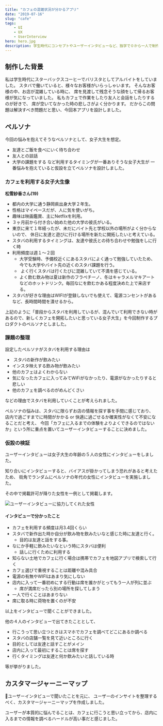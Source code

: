 ```yaml
---
title: "カフェの混雑状況が分かるアプリ"
date: "2019-07-16"
slug: "cafe"
tags: 
    - UI
    - UX
    - UserInterview
hero: hero.jpg
description: 学生時代にコンセプトやユーザーインタビューなど、独学で０から一人で制作しました。
---
```

## 制作した背景
私は学生時代にスターバックスコーヒーでバリスタとしてアルバイトをしていました。
スタバで働いていると、様々なお客様がいらっしゃいます。
そんなお客様の中、お店が混雑している時に、
席を見渡して残念そうな顔をして帰るお客様が気になっていました。
私もカフェで作業をしたり友人と会話をしたりするのが好きで、
席が空いてなかった時の悲しさがよく分かります。
だからこの問題は解決すべき問題だと思い、今回本アプリを設計しました。

## ペルソナ
今回の悩みを抱えてそうなペルソナとして、女子大生を想定。
- 友達とご飯を食べにいく待ち合わせ
- 友人との談話
- 大学の課題をする
など利用するタイミングが一番ありそうな女子大生が
一番悩みを抱えていると仮設を立てペルソナを設計しました。

### カフェを利用する女子大生像
**松雪紗香さん(19)**
- 都内の大学に通う静岡県出身大学２年生。
- 性格はマイペースだが、人に気を使いがち。
- 趣味は映画鑑賞、主にNetflixを利用。
- ３ヶ月前から付き合い始めた他の大学の彼氏がいる。
- 東京に来て１年経ったが、未だにバイト先と学校以外の場所がよく分からないので、
休日に友達と遊びに行ける場所を新たに開拓したいと考えている。
- スタバの利用するタイミングは、友達や彼氏との待ち合わせや勉強をしに行く時
- 利用頻度は週１〜２回
    - 大学受験時、予備校近くにあるスタバによく通って勉強していたため、今でも大学やバイト先の近くのスタバ課題を行う。
    -  よく行くスタバは行くたびに混雑していて不満を感じている。
    - よく飲む飲み物は夏は新作のフラペチーノ、冬はキャラメルマキアートなどのホットドリンク。毎回なにを飲むかある程度決めた上で来店する。
- スタバが好きな理由はWIFIが登録しないでも使えて、電源コンセントがあるなど、長時間時間を潰せるから。

上記のように「普段からスタバを利用しているが、混んでいて利用できない時があるので、新しくカフェを開拓したいと思っている女子大生」を今回制作するプロダクトのペルソナとしました。 

### 課題の整理
設定したペルソナがスタバを利用する理由は
-  スタバの新作が飲みたい
- インスタ映えする飲み物が飲みたい
- 他のカフェはよくわからない
- 気になったカフェに入ってみてWiFiがなかったり、電源がなかったりすると悲しい
- 他のカフェを調べるのがめんどくさい

などの理由でスタバを利用していくことが考えられました。

ペルソナの悩みは、スタバに限らずお店の情報を探す事を手間に感じており、
店内で過ごすまでに時間がかかる or 快適に過ごせるか確実性がなくて不安になることだと考え、
今回「カフェに入るまでの体験をよりよくできるのではないか」という所に重点を置いてユーザーインタビューすることに決めました。

### 仮設の検証
ユーザーインタビューは女子大生の年齢の５人の女性にインタビューをしました。

知り合いにインタビューすると、バイアスが掛かってしまう恐れがあると考えたため、
街角でランダムにペルソナの年代の女性にインタビューを実施しました。

その中で掲載許可が降りた女性を一例として掲載します。

![ユーザーインタビューに協力してくれた女性](./user-interview.jpg)

#### インタビューで分かったこと
- カフェを利用する頻度は月3.4回くらい
- スタバで新作出た時か自分が飲み物を飲みたいなと感じた時に友達と行く。
    - 目的は友達と話をする事。
- なにか手軽に飲みたいなという時にスタバは便利
    - 話しに行くために利用する
- 知らない土地でカフェに行く場合は携帯でカフェを地図アプリで検索して行く
- カフェ選びで重視することは距離や混み具合
- 電源の有無やWIFIはあまり気にしない
- 店内に入って一番初めにする行動は席を誰かがとってもう一人が列に並ぶ
    - 席が満席だったら別の場所を探してしまう
- 一人で行くことはあまりない
- 席に取る時に荷物を置くのが不安

以上をインタビューで聞くことができました。

他の４人のインタビューで出てきたこととして、

- 行こうって思い立つときはスマホでカフェを調べてどこにあるか調べる
- スタバの店舗一覧を見て近いところに行く
- 目的としては友達と話すことがメイン
- 店内に入って最初にすることは席を探す
- 行くタイミングは友達と何か飲みたいと話している時

等が挙がりました。

## カスタマージャーニーマップ
ユーザーインタビューで聞いたことを元に、
ユーザーのインサイトを整理するべく、カスタマージャーニーマップを作成しました。

ユーザーが本質的に悩んでることは、カフェに行こうと思い立ってから、店内に入るまでの情報を調べるハードルが高い事だと感じました。